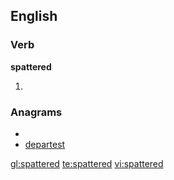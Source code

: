 ==English==

===Verb===
'''spattered'''

# {{past of|[[spatter]]}}

===Anagrams===
* {{alphagram|adeeprstt}}
* [[departest#English|departest]]

[[gl:spattered]]
[[te:spattered]]
[[vi:spattered]]